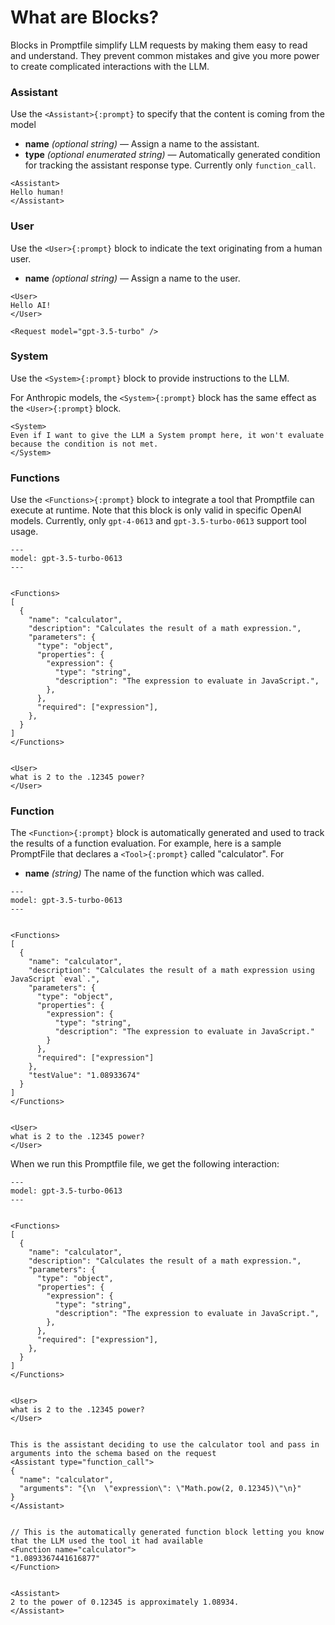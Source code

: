 
# What are Blocks?

Blocks in Promptfile simplify LLM requests by making them easy to read and understand. They prevent common mistakes and give you more power to create complicated interactions with the LLM.

### Assistant
Use the `<Assistant>{:prompt}` to specify that the content is coming from the model

 - **name** <i>(optional string) </i>— Assign a name to the assistant.
 - **type** <i>(optional enumerated string)</i> — Automatically generated condition for tracking the assistant response type. Currently only `function_call`.

```prompt copy filename="assistantBlock_example.prompt"
<Assistant>
Hello human!
</Assistant>
```


### User

Use the `<User>{:prompt}` block to indicate the text originating from a human user.

 - **name** <i>(optional string)  </i> — Assign a name to the user.

```prompt copy filename="user_example.prompt"
<User>
Hello AI!
</User>

<Request model="gpt-3.5-turbo" />
```
### System

Use the `<System>{:prompt}` block to provide instructions to the LLM.

For Anthropic models, the `<System>{:prompt}` block has the same effect as the `<User>{:prompt}` block.


```prompt copy filename="system_example.prompt"
<System>
Even if I want to give the LLM a System prompt here, it won't evaluate because the condition is not met.
</System>
```


### Functions

Use the `<Functions>{:prompt}` block to integrate a tool that Promptfile can execute at runtime. Note that this block is only valid in specific OpenAI models. Currently, only `gpt-4-0613` and `gpt-3.5-turbo-0613` support tool usage.

```prompt copy filename="function.prompt"
---
model: gpt-3.5-turbo-0613
---


<Functions>
[
  {
    "name": "calculator",
    "description": "Calculates the result of a math expression.",
    "parameters": {
      "type": "object",
      "properties": {
        "expression": {
          "type": "string",
          "description": "The expression to evaluate in JavaScript.",
        },
      },
      "required": ["expression"],
    },
  }
]
</Functions>


<User>
what is 2 to the .12345 power?
</User>
```

### Function

The `<Function>{:prompt}` block is automatically generated and used to track the results of a function evaluation. For example, here is a sample PromptFile that declares a `<Tool>{:prompt}` called "calculator". For

 - **name** <i>(string)</i> The name of the function which was called.

```prompt copy filename="function_example.prompt"
---
model: gpt-3.5-turbo-0613
---


<Functions>
[
  {
    "name": "calculator",
    "description": "Calculates the result of a math expression using JavaScript `eval`.",
    "parameters": {
      "type": "object",
      "properties": {
        "expression": {
          "type": "string",
          "description": "The expression to evaluate in JavaScript."
        }
      },
      "required": ["expression"]
    },
    "testValue": "1.08933674"
  }
]
</Functions>


<User>
what is 2 to the .12345 power?
</User>
```


When we run this Promptfile file, we get the following interaction:

```prompt
---
model: gpt-3.5-turbo-0613
---


<Functions>
[
  {
    "name": "calculator",
    "description": "Calculates the result of a math expression.",
    "parameters": {
      "type": "object",
      "properties": {
        "expression": {
          "type": "string",
          "description": "The expression to evaluate in JavaScript.",
        },
      },
      "required": ["expression"],
    },
  }
]
</Functions>


<User>
what is 2 to the .12345 power?
</User>


This is the assistant deciding to use the calculator tool and pass in arguments into the schema based on the request
<Assistant type="function_call">
{
  "name": "calculator",
  "arguments": "{\n  \"expression\": \"Math.pow(2, 0.12345)\"\n}"
}
</Assistant>


// This is the automatically generated function block letting you know that the LLM used the tool it had available
<Function name="calculator">
"1.0893367441616877"
</Function>


<Assistant>
2 to the power of 0.12345 is approximately 1.08934.
</Assistant>
```